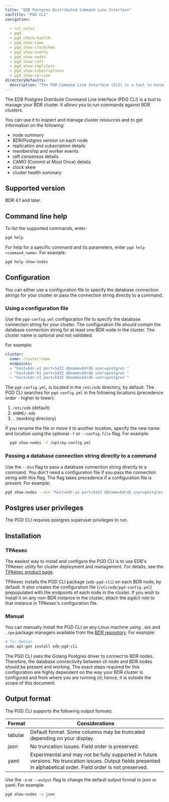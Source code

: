 ```yaml
---
title: "EDB Postgres Distributed Command Line Interface"
navTitle: "PGD CLI"
navigation:
 
  - rel_notes
  - pgd
  - pgd_check-health
  - pgd_show-camo
  - pgd_show-clockskew
  - pgd_show-events
  - pgd_show-nodes
  - pgd_show-raft
  - pgd_show-replslots
  - pgd_show-subscriptions
  - pgd_show-version
directoryDefaults:
  description: "The PGD Command Line Interface (CLI) is a tool to manage your BDR cluster"
---
```


The EDB Postgres Distribute Command Line Interface (PDG CLI) is a tool to manage your BDR cluster. It allows you to run commands against BDR clusters. 

You can use it to inspect and manage cluster resources and to get information on the following:

-   node summary
-   BDR/Postgres version on each node
-   replication and subscription details
-   membership and worker events
-   raft consensus details
-   CAMO (Commit at Most Once) details
-   clock skew
-   cluster health summary

## Supported version

BDR 4.1 and later.

## Command line help

To list the supported commands, enter:

```sh
pgd help
```

For help for a specific command and its parameters, enter `pgd help <command_name>`. For example:

```sh
pgd help show-nodes
```

## Configuration

You can either use a configuration file to specify the database connection strings for your cluster or pass the connection string directly to a command.

### Using a configuration file

Use the `pgd-config.yml` configuration file to specify the database connection string for your cluster. The configuration file should contain the database connection string for at least one BDR node in the cluster. The cluster name is optional and not validated.

For example:

```yaml
cluster:
  name: cluster-name
  endpoints:
  - "host=bdr-a1 port=5432 dbname=bdrdb user=postgres "
  - "host=bdr-b1 port=5432 dbname=bdrdb user=postgres "
  - "host=bdr-c1 port=5432 dbname=bdrdb user=postgres "
```

The `pgd-config.yml`, is located in the `/etc/edb` directory, by default. The PGD CLI searches for `pgd-config.yml` in the following locations (precedence order - higher to lower):

  1. `/etc/edb` (default)
  2. `$HOME/.edb`
  3. `.` (working directory)

If you rename the file or move it to another location, specify the new name and location using the optional `-f` or `--config-file` flag. For example:

```sh
  pgd show-nodes -f /opt/my-config.yml
```

### Passing a database connection string directly to a command

Use the `--dsn` flag to pass a database connection string directly to a command. You don't need a configuration file if you pass the connection string with this flag. The flag takes precedence if a configuration file is present. For example:

```sh
pgd show-nodes --dsn "host=bdr-a1 port=5432 dbname=bdrdb user=postgres "
```

## Postgres user privileges

The PGD CLI requires postgres superuser privileges to run.

## Installation

### TPAexec

The easiest way to install and configure the PGD CLI is to use EDB's TPAexec utility for cluster deployment and management. For details, see the [TPAexec product page](https://access.2ndquadrant.com/customer_portal/sw/tpa/).

TPAexec installs the PGD CLI package (`edb-pgd-cli`) on each BDR node, by default. It also creates the configuration file (`/etc/edb/pgd-config.yml`) prepopulated with the endpoints of each node in the cluster.
If you wish to install it on any non-BDR instance in the cluster, attach the pgdcli role to that instance in TPAexec's configuration file.

### Manual

You can manually install the PGD CLI on any Linux machine using `.deb` and `.rpm` package managers available from the [BDR repository](https://techsupport.enterprisedb.com/software_subscriptions/add/products/bdr4/). For example:

```sh
# for Debian
sudo apt-get install edb-pgd-cli
```

The PGD CLI uses the Golang Postgres driver to connect to BDR nodes. Therefore, the database connectivity between cli node and BDR nodes should be present and working. The exact steps required for this configuration are highly dependent on the way your BDR cluster is configured and from where you are running cli; hence, it is outside the scope of this document.

## Output format

The PGD CLI supports the following output formats:

| Format  | Considerations |
| ------- | -------------- |
| tabular | Default format. Some columns may be truncated depending on your display. |
| json    | No truncation issues. Field order is preserved.|
| yaml    | Experimental and may not be fully supported in future versions. No truncation issues. Output fields presented in alphabetical order. Field order is not preserved. |

Use the `-o` or `--output` flag to change the default output format to json or yaml. For example:

```sh
pgd show-nodes -o json
```
